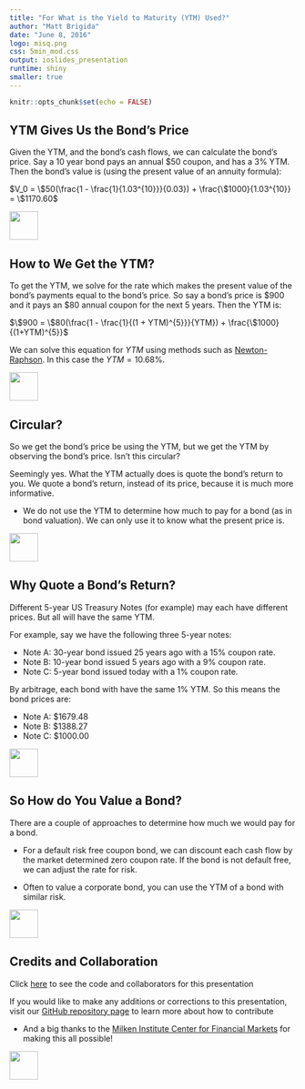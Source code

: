 ```yaml
---
title: "For What is the Yield to Maturity (YTM) Used?"
author: "Matt Brigida"
date: "June 8, 2016"
logo: misq.png
css: 5min_mod.css
output: ioslides_presentation
runtime: shiny
smaller: true
---
```


```r
knitr::opts_chunk$set(echo = FALSE)
```

## YTM Gives Us the Bond's Price

Given the YTM, and the bond's cash flows, we can calculate the bond's price.  Say a 10 year bond pays an annual \$50 coupon, and has a 3\% YTM.  Then the bond's value is (using the present value of an annuity formula):

$V_0 = \$50(\frac{1 - \frac{1}{1.03^{10}}}{0.03}) + \frac{\$1000}{1.03^{10}} = \$1170.60$

<div class="MIfooter"><img src="mi.png" style="height:50px;"></div> 

## How to We Get the YTM?

To get the YTM, we solve for the rate which makes the present value of the bond's payments equal to the bond's price. So say a bond's price is \$900 and it pays an \$80 annual coupon for the next 5 years.  Then the YTM is:

$\$900 = \$80(\frac{1 - \frac{1}{(1 + YTM)^{5}}}{YTM}) + \frac{\$1000}{(1+YTM)^{5}}$

We can solve this equation for $YTM$ using methods such as [Newton-Raphson](https://en.wikipedia.org/wiki/Newton%27s_method).  In this case the $YTM = 10.68\%$.

<div class="MIfooter"><img src="mi.png" style="height:50px;"></div> 

## Circular?

So we get the bond's price be using the YTM, but we get the YTM by observing the bond's price.  Isn't this circular?  

Seemingly yes.  What the YTM actually does is quote the bond's return to you.  We quote a bond's return, instead of its price, because it is much more informative.  

-  We do not use the YTM to determine how much to pay for a bond (as in bond valuation).  We can only use it to know what the present price is.

<div class="MIfooter"><img src="mi.png" style="height:50px;"></div> 

## Why Quote a Bond's Return?

Different 5-year US Treasury Notes (for example) may each have different prices.  But all will have the same YTM.  

For example, say we have the following three 5-year notes:

- Note A: 30-year bond issued 25 years ago with a 15\% coupon rate.
- Note B: 10-year bond issued 5 years ago with a 9% coupon rate.
- Note C: 5-year bond issued today with a 1\% coupon rate.

By arbitrage, each bond with have the same 1\% YTM.  So this means the bond prices are:

- Note A: \$1679.48
- Note B: \$1388.27
- Note C: \$1000.00

<div class="MIfooter"><img src="mi.png" style="height:50px;"></div> 

## So How do You Value a Bond?

There are a couple of approaches to determine how much we would pay for a bond.  

-  For a default risk free coupon bond, we can discount each cash flow by the market determined zero coupon rate.  If the bond is not default free, we can adjust the rate for risk.

-  Often to value a corporate bond, you can use the YTM of a bond with similar risk.

<div class="MIfooter"><img src="mi.png" style="height:50px;"></div> 

## Credits and Collaboration

Click [here](https://github.com/FinancialMarkets/5MinuteFinance/blob/master/Fixed_Income_and_Debt/For_What_YTM_Used/for_what_YTM_used.Rmd) to see the code and collaborators for this presentation

If you would like to make any additions or corrections to this presentation, visit our [GitHub repository page](https://github.com/FinancialMarkets/5MinuteFinance#how-to-contribute) to learn more about how to contribute

- And a big thanks to the [Milken Institute Center for Financial Markets](http://www.milkeninstitute.org/centers/markets) for making this all possible!


<div class="MIfooter"><img src="mi.png" style="height:50px;"></div> 
